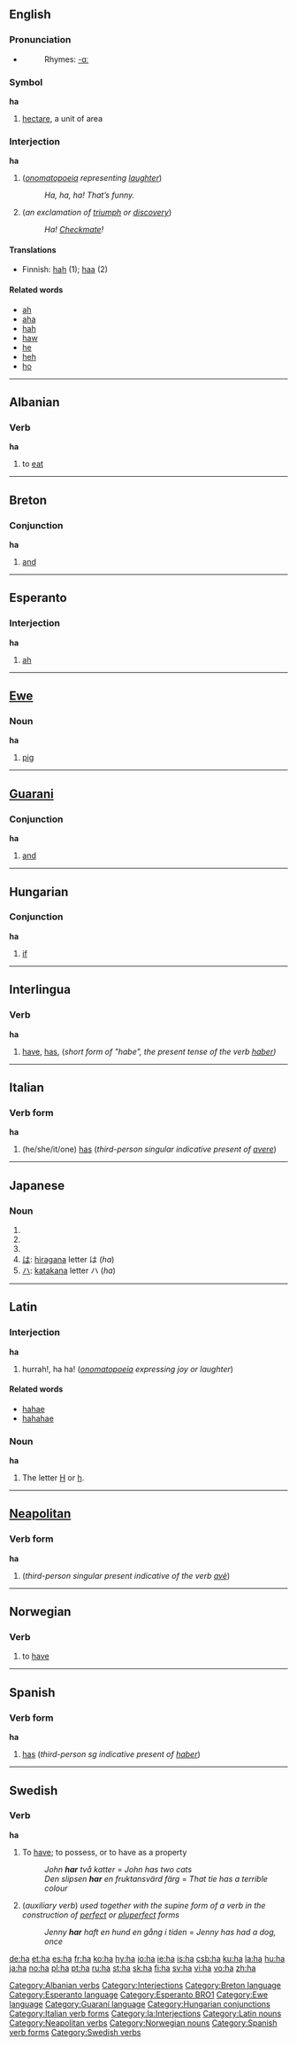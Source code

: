 {{see|Ha|hā|há|hǎ|hà}}
==English==

===Pronunciation===
*{{audio|en-us-ha.ogg|Audio (US)}}
*:Rhymes: [[Rhymes:English:-ɑː|-ɑː]]

===Symbol===
'''ha'''
# [[hectare]], a unit of area

===Interjection===
'''ha'''
# (''[[onomatopoeia]] representing [[laughter]]'')
#: ''Ha, ha, ha!  That’s funny.''
# (''an exclamation of [[triumph]] or [[discovery]]'')
#: ''Ha! [[Checkmate]]!''

====Translations====
* Finnish: [[hah]] (1); [[haa]] (2)

====Related words====
*[[ah]]
*[[aha]]
*[[hah]]
*[[haw]]
*[[he]]
*[[heh]]
*[[ho]]

----

==Albanian==
===Verb===
'''ha'''

# to [[eat]]

----

==Breton==
===Conjunction===
'''ha'''

# [[and]]


----

==Esperanto==
===Interjection===
'''ha'''
# [[ah]]


----

==[[Ewe]]==

===Noun===
'''ha'''
# [[pig]]


----

==[[Guarani]]==
===Conjunction===
'''ha'''
# [[and]]


----

==Hungarian==
===Conjunction===
'''ha'''
#[[if]]


----

==Interlingua==
===Verb===
'''ha'''
# [[have]], [[has]], (''short form of "habe", the present tense of the verb [[haber]])''


----

==Italian==
===Verb form===
'''ha'''
# (he/she/it/one) [[has]] (''third-person singular indicative present of [[avere]]'')


----

==Japanese==
===Noun===
{{ja-noun|r|hira=は}}
# {{japdef|歯|[[tooth]]}}
# {{japdef|刃|[[blade]]}}
# {{japdef|葉|[[leaf]]}}
# [[は]]: [[hiragana]] letter は (''ha'')
# [[ハ]]: [[katakana]] letter ハ (''ha'')


----

==Latin==
===Interjection===
'''ha'''
# hurrah!, ha ha! (''[[onomatopoeia]] expressing joy or laughter'')

====Related words====
* [[hahae]]
* [[hahahae]]

===Noun===
'''ha'''

# The letter [[H]] or [[h]].


----

==[[Neapolitan]]==
===Verb form===
'''ha'''
# (''third-person singular present indicative of the verb [[avè]]'')


----

==Norwegian==
===Verb===
{{no-verb-irreg|'''ha'''|'''[[har]]'''|'''[[hadde]]'''|'''[[hatt]]'''}}
# to [[have]]


----

==Spanish==
===Verb form===
'''ha'''
#[[has]] (''third-person sg indicative present of [[haber]]'')


----

==Swedish==
{{sv-verb-irreg|ha|har|hade|haft|ha|havande|}}

===Verb===
'''ha'''

# To [[have]]; to possess, or to have as a property
#:''John '''har''' två katter'' = ''John has two cats''
#:''Den slipsen '''har''' en fruktansvärd färg'' = ''That tie has a terrible colour''
#(''auxiliary verb'') ''used together with the supine form of a verb in the construction of [[perfect]] or [[pluperfect]] forms''
#:''Jenny '''har''' haft en hund en gång i tiden'' = ''Jenny has had a dog, once'' 

[[Category:Albanian verbs]]
[[Category:Interjections]]
[[Category:Breton language]]
[[Category:Esperanto language]]
[[Category:Esperanto BRO1]]
[[Category:Ewe language]]
[[Category:Guaraní language]]
[[Category:Hungarian conjunctions]]
[[Category:Italian verb forms]]
[[Category:la:Interjections]]
[[Category:Latin nouns]]
[[Category:Neapolitan verbs]]
[[Category:Norwegian nouns]]
[[Category:Spanish verb forms]]
[[Category:Swedish verbs]]

[[de:ha]]
[[et:ha]]
[[es:ha]]
[[fr:ha]]
[[ko:ha]]
[[hy:ha]]
[[io:ha]]
[[ie:ha]]
[[is:ha]]
[[csb:ha]]
[[ku:ha]]
[[la:ha]]
[[hu:ha]]
[[ja:ha]]
[[no:ha]]
[[pl:ha]]
[[pt:ha]]
[[ru:ha]]
[[st:ha]]
[[sk:ha]]
[[fi:ha]]
[[sv:ha]]
[[vi:ha]]
[[vo:ha]]
[[zh:ha]]